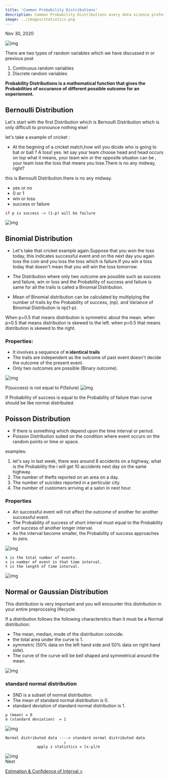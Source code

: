 ```yaml
---
title: 'Common Probability Distributions'
description: Common Probability Distributions every data science professional should know.
image: ../images/statistics.png
---
```

Nov 30, 2020

![img](https://i.imgur.com/8jrA0Hb.png)

There are two types of random variables which we have discussed in or previous post
1. Continuous random variables
2. Discrete random variables

**Probability Distributions is a mathematical function that gives the Probabilities of occurance of different possible outcome for an experiement.**

## Bernoulli Distribution

Let's start with the first Distribution which is Bernoulli Distribution which is only difficult to pronounce nothing else!

let's take a example of cricket :
- At the begining of a cricket match,how will you dicide who is going to bat or ball ? A toss! yes. let say your team 
choose head and head occurs on top what it means, your team win or the opposite situaton can be , your team lose the toss that means 
you lose.There is no any midway, right?

this is Bernoulli Distribution.there is no any midway. 

- yes or no
- 0 or 1
- win or loss
- success or failure


```mdx title=formula
if p is success -> (1-p) will be failure
```

![img](https://i.imgur.com/N8CrI4H.png)

## Binomial Distribution


- Let's take that cricket example again.Suppose that you won the toss today,  this indicates successful event and on the next day you again toss the coin 
and you loss the toss which is failure.If you win a toss today that doesn't mean that you will win the toss tomorrow.

- The Distribution where only two outcome are possible such as success and failure, win or loss and the Probability of success and failure is same for all the trails is called a Binomial Distribution.

- Mean of Binomial distribution can be calculated by multiplying the number of trails by the Probability of success, (np).
and Variance of Binomial Distribution is np(1-p).

When p=0.5 that means distribution is symmetric about the mean.
when p>0.5 that means distribution is skewed to the left.
when p<0.5 that means distribution is skewed to the right.

### Properties:

- It involves a sequence of **n identical trails**
- The trails are independent as the outcome of past event doesn't decide the outcome of the present event.
- Only two outcomes are possible (Binary outcome).

![img](https://i.imgur.com/xt2nodH.jpg)

P(success) is not equal to P(failure)
![img](https://i.imgur.com/9vsYxky.jpg)

If Probability of success is equal to the Probability of failure than curve should be like normal distributed.

## Poisson Distribution

- If there is something which depend upon the time interval or period.
- Poisson Distribution suited on the condition where event occurs on the random points or time or space.

examples:

1. let's say in last week, there was around 8 accidents on a highway, what is the Probability the i will get 10 accidents next day on the same highway.
2. The number of thefts reported on an area on a day.
3. The number of suicides reported in a perticular city.
4. The number of customers arriving at a salon in next hour.

### Properties

- An successful event will not affect the outcome of another for another successful event.
- The Probability of success of short interval must equal to the Probability oof success of another longer interval.
- As the interval become smaller, the Probability of success approaches to zero.


![img](https://i.imgur.com/ivhzBqL.png)

```
λ is the total number of events.
x is number of event in that time interval.
t is the length of time interval.
```

![img](https://i.imgur.com/5c2vAjj.gif)

## Normal or Gaussian Distribution

This distribution is very important and you will encounter this distribution in your entire preprocssing lifecycle.

If a distribution follows the following characterstics than it must be a Normal distribution:

- The mean, median, mode of the distribution coincide.
- the total area under the curve is 1.
- symmetric (50% data on the left hand side and 50% data on right hand side).
- The curve of the curve will be bell shaped and symmetrical around the mean.


![img](https://i.imgur.com/caddUCN.jpg)

### standard normal distribution

- SND is a subset of normal distribution.
- The mean of standard normal distribution is 0.
- standard deviation of standard normal distribution is 1.

```
µ (mean) = 0
σ (standard deviation)  = 1
```

![img](https://i.imgur.com/2CYwBDh.png)


```
Normal distributed data ----> standard normal distributed data
                          ↓
              apply z statistics = [x-µ]/σ 
```

![img](https://i.imgur.com/XKgbykf.png)
<br />
Next

[Estimation & Confidence of Interval >](/notes/stats/estimation-and-confidence-of-interval/)

